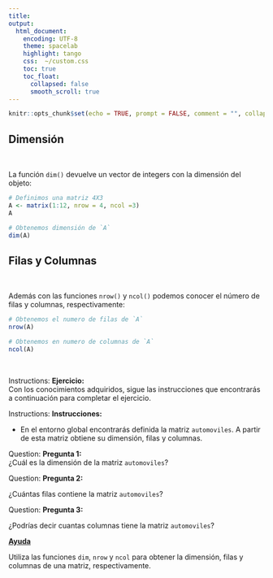```yaml
---
title:
output:
  html_document:
    encoding: UTF-8
    theme: spacelab
    highlight: tango
    css:  ~/custom.css
    toc: true
    toc_float: 
      collapsed: false
      smooth_scroll: true
---
```


```r
knitr::opts_chunk$set(echo = TRUE, prompt = FALSE, comment = "", collapse = TRUE)
```


## Dimensión
</br>

La función `dim()` devuelve un vector de integers con la dimensión del objeto:

```r
# Definimos una matriz 4X3
A <- matrix(1:12, nrow = 4, ncol =3)
A
```


```r
# Obtenemos dimensión de `A`
dim(A)
```

## Filas y Columnas
</br>

Además con las funciones `nrow()` y `ncol()` podemos conocer el número de filas y columnas, respectivamente:


```r
# Obtenemos el numero de filas de `A`
nrow(A)
```

```r
# Obtenemos en numero de columnas de `A`
ncol(A)
```
</br>



<div class="alert alert-success" role="alert">
<span class="glyphicon glyphicon-education" aria-hidden="true"></span>
<span class="sr-only">Instructions:</span>
**Ejercicio:**</br>
Con los conocimientos adquiridos, sigue las instrucciones que encontrarás a 
continuación para completar el ejercicio.
</div>

<div class="panel panel-success">
 <div class="panel-body">
 
 <div class="alert alert-success" role="alert">
<span class="glyphicon glyphicon-tasks" aria-hidden="true"></span>
<span class="sr-only">Instructions:</span>
**Instrucciones:**  

- En el entorno global encontrarás definida la matriz `automoviles`. A partir de esta matriz obtiene su dimensión, filas y columnas.
</div>



<div class="alert alert-warning" role="alert">
<span class="glyphicon glyphicon-question-sign" aria-hidden="true"></span>
<span class="sr-only">Question:</span>
**Pregunta 1:**  
¿Cuál es la dimensión de la matriz `automoviles`?
</div>


<div class="alert alert-warning" role="alert">
<span class="glyphicon glyphicon-question-sign" aria-hidden="true"></span>
<span class="sr-only">Question:</span>
**Pregunta 2:**  

¿Cuántas filas contiene la matriz `automoviles`?
</div>


<div class="alert alert-warning" role="alert">
<span class="glyphicon glyphicon-question-sign" aria-hidden="true"></span>
<span class="sr-only">Question:</span>
**Pregunta 3:**  

¿Podrías decir cuantas columnas tiene la matriz `automoviles`?
</div>


<p>
<a class="btn btn-info" data-toggle="collapse" href="#hint" aria-expanded="false" aria-controls="collapseExample">
<span class="glyphicon glyphicon-exclamation-sign" aria-hidden="true"></span>   __Ayuda__</a>
</p>
<div class="collapse" id="hint">
<div class="card card-block">
<div class="alert alert-info" role="alert">
Utiliza las funciones `dim`, `nrow` y `ncol` para obtener la dimensión, filas y columnas de una matriz, respectivamente.
</div>
</div>













